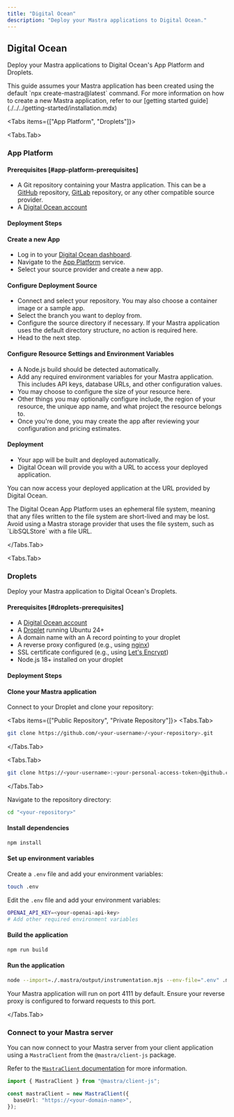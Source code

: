 ```yaml
---
title: "Digital Ocean"
description: "Deploy your Mastra applications to Digital Ocean."
---
```



## Digital Ocean

Deploy your Mastra applications to Digital Ocean's App Platform and Droplets.

<Callout>
  This guide assumes your Mastra application has been created using the default
  `npx create-mastra@latest` command.
  For more information on how to create a new Mastra application,
  refer to our [getting started guide](./../../getting-started/installation.mdx)
</Callout>

<Tabs items={["App Platform", "Droplets"]}>

<Tabs.Tab>

### App Platform

#### Prerequisites [#app-platform-prerequisites]

- A Git repository containing your Mastra application. This can be a [GitHub](https://github.com/) repository, [GitLab](https://gitlab.com/) repository, or any other compatible source provider.
- A [Digital Ocean account](https://www.digitalocean.com/)

#### Deployment Steps

<Steps>

#### Create a new App

- Log in to your [Digital Ocean dashboard](https://cloud.digitalocean.com/).
- Navigate to the [App Platform](https://docs.digitalocean.com/products/app-platform/) service.
- Select your source provider and create a new app.

#### Configure Deployment Source

- Connect and select your repository. You may also choose a container image or a sample app.
- Select the branch you want to deploy from.
- Configure the source directory if necessary. If your Mastra application uses the default directory structure, no action is required here.
- Head to the next step.

#### Configure Resource Settings and Environment Variables

- A Node.js build should be detected automatically.
- Add any required environment variables for your Mastra application. This includes API keys, database URLs, and other configuration values.
- You may choose to configure the size of your resource here.
- Other things you may optionally configure include, the region of your resource, the unique app name, and what project the resource belongs to.
- Once you're done, you may create the app after reviewing your configuration and pricing estimates.

#### Deployment

- Your app will be built and deployed automatically.
- Digital Ocean will provide you with a URL to access your deployed application.

</Steps>

You can now access your deployed application at the URL provided by Digital Ocean.

<Callout>
The Digital Ocean App Platform uses an ephemeral file system,
meaning that any files written to the file system are short-lived and may be lost.
Avoid using a Mastra storage provider that uses the file system,
such as `LibSQLStore` with a file URL.
</Callout>

</Tabs.Tab>

<Tabs.Tab>

### Droplets

Deploy your Mastra application to Digital Ocean's Droplets.

#### Prerequisites [#droplets-prerequisites]

- A [Digital Ocean account](https://www.digitalocean.com/)
- A [Droplet](https://docs.digitalocean.com/products/droplets/) running Ubuntu 24+
- A domain name with an A record pointing to your droplet
- A reverse proxy configured (e.g., using [nginx](https://nginx.org/))
- SSL certificate configured (e.g., using [Let's Encrypt](https://letsencrypt.org/))
- Node.js 18+ installed on your droplet

#### Deployment Steps

<Steps>

#### Clone your Mastra application

Connect to your Droplet and clone your repository:

<Tabs items={["Public Repository", "Private Repository"]}>
<Tabs.Tab>

```bash copy
git clone https://github.com/<your-username>/<your-repository>.git
```

</Tabs.Tab>

<Tabs.Tab>

```bash copy
git clone https://<your-username>:<your-personal-access-token>@github.com/<your-username>/<your-repository>.git
```

</Tabs.Tab>
</Tabs>

Navigate to the repository directory:

```bash copy
cd "<your-repository>"
```

#### Install dependencies

```bash copy
npm install
```

#### Set up environment variables

Create a `.env` file and add your environment variables:

```bash copy
touch .env
```

Edit the `.env` file and add your environment variables:

```bash copy
OPENAI_API_KEY=<your-openai-api-key>
# Add other required environment variables
```

#### Build the application

```bash copy
npm run build
```

#### Run the application

```bash copy
node --import=./.mastra/output/instrumentation.mjs --env-file=".env" .mastra/output/index.mjs
```

<Callout>
Your Mastra application will run on port 4111 by default. Ensure your reverse proxy is configured to forward requests to this port.
</Callout>

</Steps>

</Tabs.Tab>

</Tabs>

### Connect to your Mastra server

You can now connect to your Mastra server from your client application using a `MastraClient` from the `@mastra/client-js` package.

Refer to the [`MastraClient` documentation](/docs/server-db/mastra-client) for more information.

```typescript copy showLineNumbers
import { MastraClient } from "@mastra/client-js";

const mastraClient = new MastraClient({
  baseUrl: "https://<your-domain-name>",
});
```
